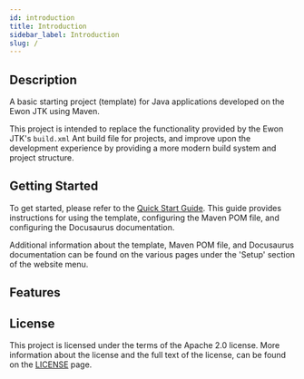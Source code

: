 ```yaml
---
id: introduction
title: Introduction
sidebar_label: Introduction
slug: /
---
```



## Description

A basic starting project (template) for Java applications developed on the Ewon JTK using Maven.

This project is intended to replace the functionality provided by the Ewon JTK's `build.xml` Ant
build file for projects, and improve upon the development experience by providing a more modern
build system and project structure.

## Getting Started

To get started, please refer to the [Quick Start Guide](03-QUICK_START_GUIDE.mdx). This guide
provides instructions for using the template, configuring the Maven POM file, and configuring the
Docusaurus documentation.

Additional information about the template, Maven POM file, and Docusaurus documentation can be found
on the various pages under the 'Setup' section of the website menu.

## Features

<FeaturesPartial />

## License

This project is licensed under the terms of the Apache 2.0 license. More information about the
license and the full text of the license, can be found on the [LICENSE](07-legal/03-LICENSE.mdx)
page.
